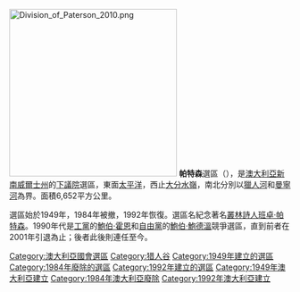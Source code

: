 {{unreferenced|time=2010-09-01T04:14:52+00:00}}
[[File:Division_of_Paterson_2010.png|300px]]
'''帕特森'''選區（{{lang-en|Division of Paterson}}），是[[澳大利亞|澳大利亞]][[新南威爾士州|新南威爾士州]]的[[澳大利亞下議院|下議院]]選區，東面[[太平洋|太平洋]]，西止[[大分水嶺|大分水嶺]]，南北分別以[[獵人河|獵人河]]和[[曼寧河|曼寧河]]為界。面積6,652平方公里。

選區始於1949年，1984年被撤，1992年恢復。選區名紀念著名[[叢林詩人|叢林詩人]][[班卓·帕特森|班卓·帕特森]]。1990年代是[[澳大利亞工黨|工黨]]的[[鮑伯·霍恩|鮑伯·霍恩]]和[[澳大利亞自由黨|自由黨]]的[[鮑伯·鮑德溫|鮑伯·鮑德溫]]競爭選區，直到前者在2001年引退為止；後者此後則連任至今。

{{DEFAULTSORT:Paterson}}
[[Category:澳大利亞國會選區|Category:澳大利亞國會選區]]
[[Category:猎人谷|Category:猎人谷]]
[[Category:1949年建立的選區|Category:1949年建立的選區]]
[[Category:1984年廢除的選區|Category:1984年廢除的選區]]
[[Category:1992年建立的選區|Category:1992年建立的選區]]
[[Category:1949年澳大利亞建立|Category:1949年澳大利亞建立]]
[[Category:1984年澳大利亞廢除|Category:1984年澳大利亞廢除]]
[[Category:1992年澳大利亞建立|Category:1992年澳大利亞建立]]